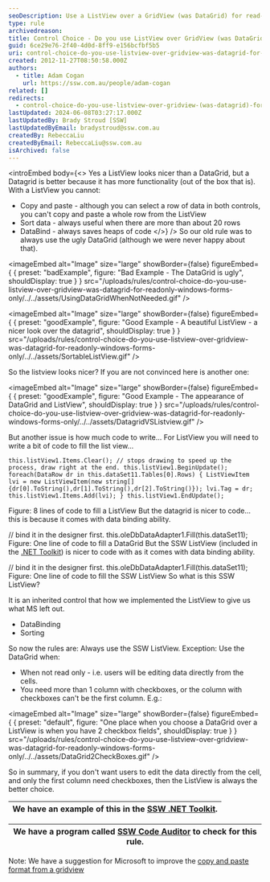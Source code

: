 ```yaml
---
seoDescription: Use a ListView over a GridView (was DataGrid) for read-only data display in Windows Forms applications to achieve a nicer look and improved functionality.
type: rule
archivedreason:
title: Control Choice - Do you use ListView over GridView (was DataGrid) for ReadOnly? (Windows Forms only)
guid: 6ce29e76-2f40-4d0d-8ff9-e156bcfbf5b5
uri: control-choice-do-you-use-listview-over-gridview-was-datagrid-for-readonly-windows-forms-only
created: 2012-11-27T08:50:58.000Z
authors:
  - title: Adam Cogan
    url: https://ssw.com.au/people/adam-cogan
related: []
redirects:
  - control-choice-do-you-use-listview-over-gridview-(was-datagrid)-for-readonly-(windows-forms-only)
lastUpdated: 2024-06-08T03:27:17.000Z
lastUpdatedBy: Brady Stroud [SSW]
lastUpdatedByEmail: bradystroud@ssw.com.au
createdBy: RebeccaLiu
createdByEmail: RebeccaLiu@ssw.com.au
isArchived: false
---
```


<introEmbed
  body={<>
Yes a ListView looks nicer than a DataGrid, but a Datagrid is better because it has more functionality (out of the box that is). With a ListView you cannot:

* Copy and paste - although you can select a row of data in both controls, you can't copy and paste a whole row from the ListView
* Sort data - always useful when there are more than about 20 rows
* DataBind - always saves heaps of code
  </>}
/>
So our old rule was to always use the ugly DataGrid (although we were never happy about that).

<imageEmbed
  alt="Image"
  size="large"
  showBorder={false}
  figureEmbed={ {
    preset: "badExample",
    figure: "Bad Example - The DataGrid is ugly",
    shouldDisplay: true
  } }
  src="/uploads/rules/control-choice-do-you-use-listview-over-gridview-was-datagrid-for-readonly-windows-forms-only/../../assets/UsingDataGridWhenNotNeeded.gif"
/>

<imageEmbed
  alt="Image"
  size="large"
  showBorder={false}
  figureEmbed={ {
    preset: "goodExample",
    figure: "Good Example - A beautiful ListView - a nicer look over the datagrid",
    shouldDisplay: true
  } }
  src="/uploads/rules/control-choice-do-you-use-listview-over-gridview-was-datagrid-for-readonly-windows-forms-only/../../assets/SortableListView.gif"
/>

So the listview looks nicer? If you are not convinced here is another one:

<imageEmbed
  alt="Image"
  size="large"
  showBorder={false}
  figureEmbed={ {
    preset: "goodExample",
    figure: "Good Example - The appearance of DataGrid and ListView",
    shouldDisplay: true
  } }
  src="/uploads/rules/control-choice-do-you-use-listview-over-gridview-was-datagrid-for-readonly-windows-forms-only/../../assets/DatagridVSListview.gif"
/>

But another issue is how much code to write... For ListView you will need to write a bit of code to fill the list view...

```
this.listView1.Items.Clear(); // stops drawing to speed up the process, draw right at the end. this.listView1.BeginUpdate(); foreach(DataRow dr in this.dataSet11.Tables[0].Rows) { ListViewItem lvi = new ListViewItem(new string[] {dr[0].ToString(),dr[1].ToString(),dr[2].ToString()}); lvi.Tag = dr; this.listView1.Items.Add(lvi); } this.listView1.EndUpdate();
```

Figure: 8 lines of code to fill a ListView
But the datagrid is nicer to code... this is because it comes with data binding ability.

// bind it in the designer first. this.oleDbDataAdapter1.Fill(this.dataSet11);
Figure: One line of code to fill a DataGrid
But the SSW ListView (included in the [.NET Toolkit](http://www.ssw.com.au/ssw/NETToolkit/)) is nicer to code with as it comes with data binding ability.

// bind it in the designer first. this.oleDbDataAdapter1.Fill(this.dataSet11);
Figure: One line of code to fill the SSW ListView
So what is this SSW ListView?

It is an inherited control that how we implemented the ListView to give us what MS left out.

* DataBinding
* Sorting

So now the rules are:
Always use the SSW ListView.
Exception: Use the DataGrid when:

* When not read only - i.e. users will be editing data directly from the cells.
* You need more than 1 column with checkboxes, or the column with checkboxes can't be the first column. E.g.:
  
<imageEmbed
  alt="Image"
  size="large"
  showBorder={false}
  figureEmbed={ {
    preset: "default",
    figure: "One place when you choose a DataGrid over a ListView is when you have 2 checkbox fields",
    shouldDisplay: true
  } }
  src="/uploads/rules/control-choice-do-you-use-listview-over-gridview-was-datagrid-for-readonly-windows-forms-only/../../assets/DataGrid2CheckBoxes.gif"
/>

So in summary, if you don't want users to edit the data directly from the cell, and only the first column need checkboxes, then the ListView is always the better choice.

| We have an example of this in the [SSW .NET Toolkit](http://www.ssw.com.au/ssw/NETToolkit/). |
| -------------------------------------------------------------------------------------------- |

| We have a program called [SSW Code Auditor](http://www.ssw.com.au/ssw/CodeAuditor/) to check for this rule. |
| ----------------------------------------------------------------------------------------------------------- |

Note: We have a suggestion for Microsoft to improve the [copy and paste format from a gridview](http://www.ssw.com.au/ssw/Standards/BetterSoftwareSuggestions/MSForm.aspx#DataGridsFormattingonCopy)
